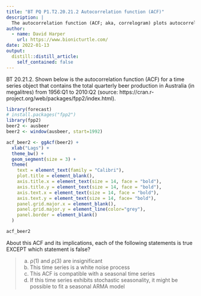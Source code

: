 ```yaml
---
title: "BT PQ P1.T2.20.21.2 Autocorrelation function (ACF)"
description: |
  The autocorrelation function (ACF; aka, correlogram) plots autocorrelation coefficients
author:
  - name: David Harper
    url: https://www.bionicturtle.com/
date: 2022-01-13
output:
  distill::distill_article:
    self_contained: false
---
```


BT 20.21.2. Shown below is the autocorrelation function (ACF) for a time series object that contains the total quarterly beer production in Australia (in megalitres) from 1956:Q1 to 2010:Q2 (source: https://cran.r-project.org/web/packages/fpp2/index.html).

```r

library(forecast)
# install.packages("fpp2")
library(fpp2)
beer2 <- ausbeer
beer2 <- window(ausbeer, start=1992)

acf_beer2 <- ggAcf(beer2) + 
  xlab("Lags") + 
  theme_bw() +
  geom_segment(size = 3) +
  theme(
    text = element_text(family = "Calibri"),
    plot.title = element_blank(),
    axis.title.x = element_text(size = 14, face = "bold"),
    axis.title.y = element_text(size = 14, face = "bold"),
    axis.text.x = element_text(size = 14, face = "bold"),
    axis.text.y = element_text(size = 14, face= "bold"),
    panel.grid.major.x = element_blank(),
    panel.grid.major.y = element_line(color="grey"),
    panel.border = element_blank()
  )

acf_beer2

```

About this ACF and its implications, each of the following statements is true EXCEPT which statement is false?

> a. ρ(1) and ρ(3) are insignificant
b. This time series is a white noise process
c. This ACF is compatible with a seasonal time series
d. If this time series exhibits stochastic seasonality, it might be possible to fit a seasonal ARMA model